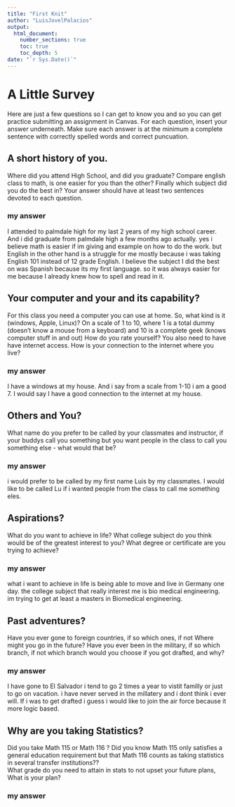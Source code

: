 ```yaml
---
title: "First Knit"
author: "LuisJovelPalacios"
output: 
  html_document:
    number_sections: true
    toc: true
    toc_depth: 5
date: "`r Sys.Date()`"   
---
```


# A Little Survey

Here are just a few questions so I can get to know you and so you can get practice submitting an assignment in Canvas.  For each question, insert your answer underneath. Make sure each answer is at the minimum a complete sentence with correctly spelled words and correct puncuation. 

## A short history of you.  
Where did you attend High School, and did you graduate? Compare english class to math, is one easier for you than the other? Finally which subject did you do the best in? Your answer should have at least two sentences devoted to each question.  
  
### my answer     
  I attended to palmdale high for my last 2 years of my high school career. And i did graduate from palmdale high a few months ago actually. yes i believe math is easier if im giving and example on how to do the work. but English in the other hand is a struggle for me mostly because i was taking English 101 instead of 12 grade English. I believe the subject I did the best on was Spanish because its my first language. so it was always easier for me because I already knew how to spell and read in it.


     


## Your computer and your and its capability?  
 For this class  you need a computer you can use at home.  So, what kind is it (windows, Apple, Linux)?  On a scale of 1 to 10, where 1 is a total dummy (doesn't know a mouse from a keyboard) and 10 is a complete geek (knows computer stuff in and out) How do you rate yourself?  You also need to have have internet access. How is your connection to the internet where you live?

### my answer   
  I have a windows at my house. And i say from a scale from 1-10 i am a good 7. I would say I have a good connection to the internet at my house.
   

## Others and You?   
What name do you prefer to be called by your classmates and instructor, if your buddys call you something but you want people in the class to call you something else - what would that be? 

### my answer     
 i would prefer to be called by my first name Luis by my classmates. I would like to be called Lu if i wanted people from the class to call me something eles.
   
 




## Aspirations?   
What do you want to achieve in life?  What college subject do you think would be of the greatest interest to you? What degree or certificate are you trying to achieve?

### my answer     
  what i want to achieve in life is being able to move and live in Germany one day. the college subject that really interest me is bio medical engineering. im trying to get at least a masters in Biomedical engineering.
   
 




## Past adventures?  
Have you ever gone to foreign countries, if so which ones, if not Where might you go in the future?  Have you ever been in the military, if so which branch, if not which branch would you choose if you got drafted, and why?

### my answer     
  I have gone to El Salvador i tend to go 2 times a year to vistit familly or just to go on vacation. i have never served in the millatery and i dont think i ever will. If i was to get drafted i guess i would like to join the air force because it more logic based.
   
  




## Why are you taking Statistics?  
Did you take Math 115 or Math 116 ?  Did you know Math 115 only satisfies a general education requirement but that Math 116 counts as taking statistics in several transfer institutions??  
What grade do you need to attain in stats to not upset your future plans, What is your plan?  
 

### my answer     
  
   
 






  




